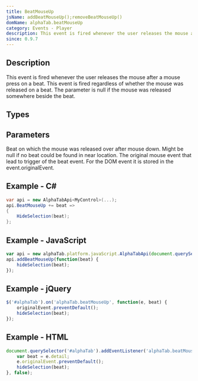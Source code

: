 ```yaml
---
title: BeatMouseUp
jsName: addBeatMouseUp();removeBeatMouseUp()
domName: alphaTab.beatMouseUp
category: Events - Player
description: This event is fired whenever the user releases the mouse after a mouse press on a beat.
since: 0.9.7
---
```



## Description
This event is fired whenever the user releases the mouse after a mouse press on a beat.
This event is fired regardless of whether the mouse was released on a beat.
The parameter is null if the mouse was released somewhere beside the beat.

<EventDescription metadata={metadata} />

## Types

<TypeTable>
    <TypeRow type="net" name="Action<AlphaTab.Model.Beat>" />    
    <TypeRow type="js" name="function(beat, originalEvent)" />    
</TypeTable>

## Parameters

<ParameterTable>
    <ParameterRow platform="all" name="beat" type="AlphaTab.Model.Beat">
        Beat on which the mouse was released over after mouse down.
        Might be null if no beat could be found in near location.
    </ParameterRow>
    <ParameterRow platform="jquery" name="originalEvent" type="MouseEvent">
        The original mouse event that lead to trigger of the beat event. For the DOM event it is stored in the event.originalEvent.
    </ParameterRow>
</ParameterTable>

## Example - C#

```cs
var api = new AlphaTabApi<MyControl>(...);
api.BeatMouseUp += beat => 
{
    HideSelection(beat);
};
```

## Example - JavaScript

```js
var api = new alphaTab.platform.javaScript.AlphaTabApi(document.querySelector('#alphaTab'));
api.addBeatMouseUp(function(beat) {
    hideSelection(beat);
});
```

## Example - jQuery

```js
$('#alphaTab').on('alphaTab.beatMouseUp', function(e, beat) {
    originalEvent.preventDefault();
    hideSelection(beat);
});
```

## Example - HTML

```js
document.querySelector('#alphaTab').addEventListener('alphaTab.beatMouseUp', function(e) {
    var beat = e.detail;
    e.originalEvent.preventDefault();
    hideSelection(beat);
}, false);
```